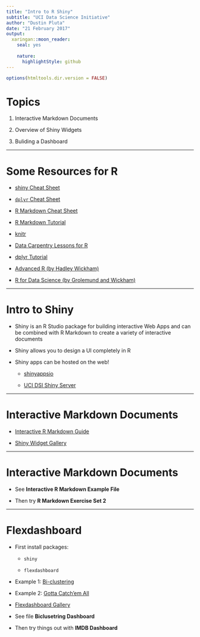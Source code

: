 ```yaml
---
title: "Intro to R Shiny"
subtitle: "UCI Data Science Initiative"
author: "Dustin Pluta"
date: "21 February 2017"
output: 
  xaringan::moon_reader:
    seal: yes
    
    nature:
      highlightStyle: github
---
```


```r
options(htmltools.dir.version = FALSE)
```

# Topics

1. Interactive Markdown Documents

2. Overview of Shiny Widgets

3. Buliding a Dashboard


---

# Some Resources for R

* [shiny Cheat Sheet](http://shiny.rstudio.com/images/shiny-cheatsheet.pdf)

* [`dplyr` Cheat Sheet](https://www.rstudio.com/wp-content/uploads/2015/02/data-wrangling-cheatsheet.pdf)

* [R Markdown Cheat Sheet](https://www.rstudio.com/wp-content/uploads/2015/02/rmarkdown-cheatsheet.pdf)

* [R Markdown Tutorial](http://www.jacolienvanrij.com/Tutorials/tutorialMarkdown.html)

* [knitr](https://yihui.name/knitr/)

* [Data Carpentry Lessons for R](http://www.datacarpentry.org/R-ecology-lesson/)

* [dplyr Tutorial](http://genomicsclass.github.io/book/pages/dplyr_tutorial.html)

* [Advanced R (by Hadley Wickham)](http://adv-r.had.co.nz/)

* [R for Data Science (by Grolemund and Wickham)](http://r4ds.had.co.nz/)

---

# Intro to Shiny

- Shiny is an R Studio package for building interactive Web Apps and can be combined with R Markdown to create a variety of interactive documents

- Shiny allows you to design a UI completely in R

- Shiny apps can be hosted on the web!

    + [shinyappsio](https://www.shinyapps.io/)
    
    + [UCI DSI Shiny Server](shiny.datascience.uci.edu)


---

# Interactive Markdown Documents

- [Interactive R Markdown Guide](http://rmarkdown.rstudio.com/authoring_shiny.html)

- [Shiny Widget Gallery](https://shiny.rstudio.com/gallery/widget-gallery.html)

---

# Interactive Markdown Documents


- See __Interactive R Markdown Example File__

- Then try __R Markdown Exercise Set 2__

---

# Flexdashboard

- First install packages:

    + `shiny`
    
    + `flexdashboard`

- Example 1: [Bi-clustering](https://jjallaire.shinyapps.io/shiny-biclust/)

- Example 2: [Gotta Catch'em All](http://jkunst.com/flexdashboard-highcharter-examples/pokemon/)

- [Flexdashboard Gallery](http://rmarkdown.rstudio.com/flexdashboard/examples.html)

- See file __Biclusetring Dashboard__

- Then try things out with __IMDB Dashboard__


